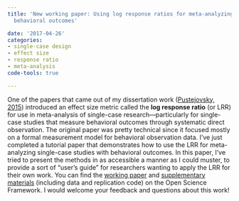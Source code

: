 ```yaml
---
title: 'New working paper: Using log response ratios for meta-analyzing SCDs with
  behavioral outcomes'

date: '2017-04-26'
categories:
- single-case design
- effect size
- response ratio
- meta-analysis
code-tools: true

---
```


One of the papers that came out of my dissertation work ([Pustejovsky, 2015](/files/Measurement-comparable-ES.pdf)) introduced an effect size metric called the __log response ratio__ (or LRR) for use in meta-analysis of single-case research---particularly for single-case studies that measure behavioral outcomes through systematic direct observation. The original paper was pretty technical since it focused mostly on a formal measurement model for behavioral observation data. I've just completed a tutorial paper that demonstrates how to use the LRR for meta-analyzing single-case studies with behavioral outcomes. In this paper, I've tried to present the methods in as accessible a manner as I could muster, to provide a sort of "user's guide" for researchers wanting to apply the LRR for their own work. You can find the [working paper](https://osf.io/4fe6u/) and [supplementary materials](https://osf.io/c3fe9/) (including data and replication code) on the Open Science Framework. I would welcome your feedback and questions about this work!
